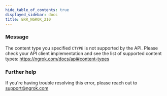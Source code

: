 ```yaml
---
hide_table_of_contents: true
displayed_sidebar: docs
title: ERR_NGROK_210
---
```


### Message

The content type you specified `CTYPE` is not supported by the API. Please check your API client implementation and see the list of supported content types: https://ngrok.com/docs/api#content-types

### Further help

If you're having trouble resolving this error, please reach out to [support@ngrok.com](mailto:support@ngrok.com?subject=Help%20with%20ERR_NGROK_210)
